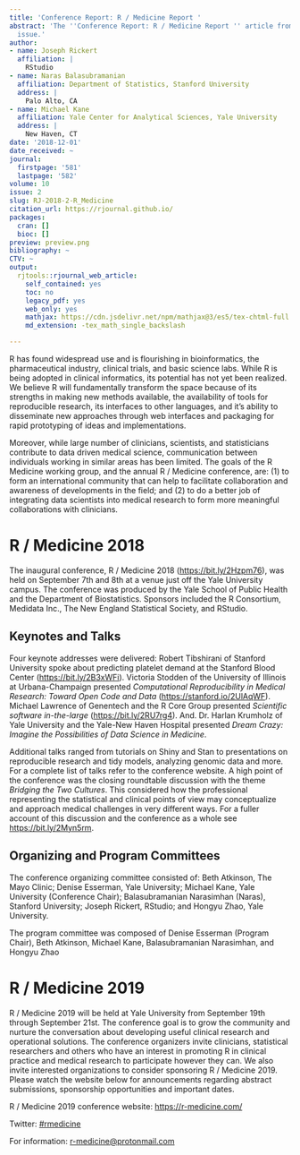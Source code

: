 ```yaml
---
title: 'Conference Report: R / Medicine Report '
abstract: 'The ''Conference Report: R / Medicine Report '' article from the 2018-2
  issue.'
author:
- name: Joseph Rickert
  affiliation: |
    RStudio
- name: Naras Balasubramanian
  affiliation: Department of Statistics, Stanford University
  address: |
    Palo Alto, CA
- name: Michael Kane
  affiliation: Yale Center for Analytical Sciences, Yale University
  address: |
    New Haven, CT
date: '2018-12-01'
date_received: ~
journal:
  firstpage: '581'
  lastpage: '582'
volume: 10
issue: 2
slug: RJ-2018-2-R_Medicine
citation_url: https://rjournal.github.io/
packages:
  cran: []
  bioc: []
preview: preview.png
bibliography: ~
CTV: ~
output:
  rjtools::rjournal_web_article:
    self_contained: yes
    toc: no
    legacy_pdf: yes
    web_only: yes
    mathjax: https://cdn.jsdelivr.net/npm/mathjax@3/es5/tex-chtml-full.js
    md_extension: -tex_math_single_backslash

---
```


::: article
R has found widespread use and is flourishing in bioinformatics, the
pharmaceutical industry, clinical trials, and basic science labs. While
R is being adopted in clinical informatics, its potential has not yet
been realized. We believe R will fundamentally transform the space
because of its strengths in making new methods available, the
availability of tools for reproducible research, its interfaces to other
languages, and it's ability to disseminate new approaches through web
interfaces and packaging for rapid prototyping of ideas and
implementations.

Moreover, while large number of clinicians, scientists, and
statisticians contribute to data driven medical science, communication
between individuals working in similar areas has been limited. The goals
of the R Medicine working group, and the annual R / Medicine conference,
are: (1) to form an international community that can help to facilitate
collaboration and awareness of developments in the field; and (2) to do
a better job of integrating data scientists into medical research to
form more meaningful collaborations with clinicians.

# R / Medicine 2018 {#r-medicine-2018 .unnumbered}

The inaugural conference, R / Medicine 2018 (<https://bit.ly/2Hzpm76>),
was held on September 7th and 8th at a venue just off the Yale
University campus. The conference was produced by the Yale School of
Public Health and the Department of Biostatistics. Sponsors included the
R Consortium, Medidata Inc., The New England Statistical Society, and
RStudio.

## Keynotes and Talks {#keynotes-and-talks .unnumbered}

Four keynote addresses were delivered: Robert Tibshirani of Stanford
University spoke about predicting platelet demand at the Stanford Blood
Center (<https://bit.ly/2B3xWFi>). Victoria Stodden of the University of
Illinois at Urbana-Champaign presented *Computational Reproducibility in
Medical Research: Toward Open Code and Data*
(<https://stanford.io/2UlAqWF>). Michael Lawrence of Genentech and the R
Core Group presented *Scientific software in-the-large*
(<https://bit.ly/2RU7rg4>). And. Dr. Harlan Krumholz of Yale University
and the Yale-New Haven Hospital presented *Dream Crazy: Imagine the
Possibilities of Data Science in Medicine*.

Additional talks ranged from tutorials on Shiny and Stan to
presentations on reproducible research and tidy models, analyzing
genomic data and more. For a complete list of talks refer to the
conference website. A high point of the conference was the closing
roundtable discussion with the theme *Bridging the Two Cultures*. This
considered how the professional representing the statistical and
clinical points of view may conceptualize and approach medical
challenges in very different ways. For a fuller account of this
discussion and the conference as a whole see <https://bit.ly/2Myn5rm>.

## Organizing and Program Committees {#organizing-and-program-committees .unnumbered}

The conference organizing committee consisted of: Beth Atkinson, The
Mayo Clinic; Denise Esserman, Yale University; Michael Kane, Yale
University (Conference Chair); Balasubramanian Narasimhan (Naras),
Stanford University; Joseph Rickert, RStudio; and Hongyu Zhao, Yale
University.

The program committee was composed of Denise Esserman (Program Chair),
Beth Atkinson, Michael Kane, Balasubramanian Narasimhan, and Hongyu Zhao

# R / Medicine 2019 {#r-medicine-2019 .unnumbered}

R / Medicine 2019 will be held at Yale University from September 19th
through September 21st. The conference goal is to grow the community and
nurture the conversation about developing useful clinical research and
operational solutions. The conference organizers invite clinicians,
statistical researchers and others who have an interest in promoting R
in clinical practice and medical research to participate however they
can. We also invite interested organizations to consider sponsoring R /
Medicine 2019. Please watch the website below for announcements
regarding abstract submissions, sponsorship opportunities and important
dates.

R / Medicine 2019 conference website: <https://r-medicine.com/>

Twitter: [#rmedicine](#rmedicine){.uri}

For information:
[r-medicine@protonmail.com](r-medicine@protonmail.com){.uri}
:::
